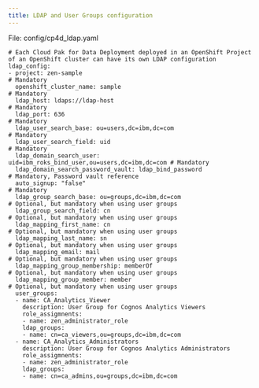 ```yaml
---
title: LDAP and User Groups configuration
---
```


File: config/cp4d_ldap.yaml

```
# Each Cloud Pak for Data Deployment deployed in an OpenShift Project of an OpenShift cluster can have its own LDAP configuration
ldap_config:
- project: zen-sample                                                    # Mandatory
  openshift_cluster_name: sample                                         # Mandatory
  ldap_host: ldaps://ldap-host                                           # Mandatory
  ldap_port: 636                                                         # Mandatory
  ldap_user_search_base: ou=users,dc=ibm,dc=com                          # Mandatory
  ldap_user_search_field: uid                                            # Mandatory
  ldap_domain_search_user: uid=ibm_roks_bind_user,ou=users,dc=ibm,dc=com # Mandatory
  ldap_domain_search_password_vault: ldap_bind_password                  # Mandatory, Password vault reference
  auto_signup: "false"                                                   # Mandatory
  ldap_group_search_base: ou=groups,dc=ibm,dc=com                        # Optional, but mandatory when using user groups
  ldap_group_search_field: cn                                            # Optional, but mandatory when using user groups
  ldap_mapping_first_name: cn                                            # Optional, but mandatory when using user groups
  ldap_mapping_last_name: sn                                             # Optional, but mandatory when using user groups
  ldap_mapping_email: mail                                               # Optional, but mandatory when using user groups
  ldap_mapping_group_membership: memberOf                                # Optional, but mandatory when using user groups
  ldap_mapping_group_member: member                                      # Optional, but mandatory when using user groups
  user_groups:
  - name: CA_Analytics_Viewer
    description: User Group for Cognos Analytics Viewers
    role_assigmnents:
    - name: zen_administrator_role
    ldap_groups:
    - name: cn=ca_viewers,ou=groups,dc=ibm,dc=com
  - name: CA_Analytics_Administrators
    description: User Group for Cognos Analytics Administrators
    role_assigmnents:
    - name: zen_administrator_role
    ldap_groups:
    - name: cn=ca_admins,ou=groups,dc=ibm,dc=com
```